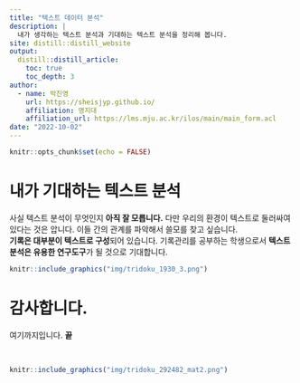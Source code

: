 ```yaml
---
title: "텍스트 데이터 분석"
description: |
  내가 생각하는 텍스트 분석과 기대하는 텍스트 분석을 정리해 봅니다.
site: distill::distill_website
output:
  distill::distill_article:
    toc: true
    toc_depth: 3  
author:
  - name: 박진영 
    url: https://sheisjyp.github.io/
    affiliation: 명지대
    affiliation_url: https://lms.mju.ac.kr/ilos/main/main_form.acl   
date: "2022-10-02" 
---
```


```r
knitr::opts_chunk$set(echo = FALSE)
```


# 내가 기대하는 텍스트 분석

사실 텍스트 분석이 무엇인지 **아직 잘 모릅니다.** 
다만 우리의 환경이 텍스트로 둘러싸여 있다는 것은 압니다. 
이들 간의 관계를 파악해서 쓸모를 찾고 싶습니다. 
<br>
**기록은 대부분이 텍스트로 구성**되어 있습니다. 
기록관리를 공부하는 학생으로서 
**텍스트 분석은 유용한 연구도구**가 될 것으로 기대합니다.
<br>

```r
knitr::include_graphics("img/tridoku_1930_3.png")
```


# 감사합니다.

여기까지입니다. **끝**

<br>

```r
knitr::include_graphics("img/tridoku_292482_mat2.png")
```

